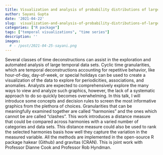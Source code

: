 ```yaml
---
title: Visualization and analysis of probability distributions of large temporal data
author: Sayani Gupta
date: '2021-04-22'
slug:  visualization-and-analysis-of-probability-distributions-of-large-temporal-data
categories: ["R package"]
tags: ["temporal visualizations", "time series"]
description: ''
images:
  # - /post/2021-04-25-sayani.png
---
```


<!-- ![](/post/2021-04-25-sayani.png){width=80%} -->

Several classes of time deconstructions can assist in the exploration and automated analysis of large temporal data sets. Cyclic time granularities, which are temporal deconstructions accounting for repetitive behavior, like hour-of-day, day-of-week, or special holidays can be used to create a visualization of the data to explore for periodicities, associations, and anomalies. Analysts are expected to comprehensively explore the many ways to view and analyze such graphics, however, the lack of a systematic approach to do so quickly becomes overwhelming. In this talk, I will introduce some concepts and decision rules to screen the most informative graphics from the plethora of choices. Granularities that can be meaningfully examined together are called “harmonies” and the ones which cannot be are called “clashes”. This work introduces a distance measure that could be compared across harmonies with a varied number of categories and data sets. This distance measure could also be used to rank the selected harmonies basis how well they capture the variation in the measured variable. All the methods are implemented in the open-source R package hakear (Github) and gravitas (CRAN). This is joint work with Professor Dianne Cook and Professor Rob Hyndman. 

